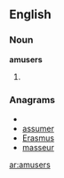 ==English==

===Noun===
'''amusers'''

# {{plural of|[[amuser]]}}

===Anagrams===
* {{alphagram|aemrssu}}
* [[assumer#English|assumer]]
* [[Erasmus#English|Erasmus]]
* [[masseur#English|masseur]]


[[ar:amusers]]